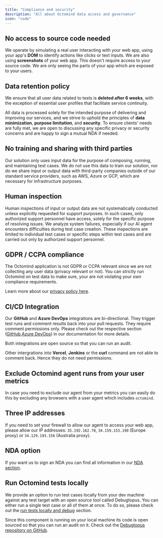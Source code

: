 ```yaml
---
title: "Compliance and security"
description: "All about Octomind data access and governance"
icon: "code"
---
```


## No access to source code needed

We operate by simulating a real user interacting with your web app, using your app's **DOM** to identify actions like clicks or text
inputs. We are also using **screenshots** of your web app. This doesn't require access to your source code. We are only seeing the parts of your app
which are exposed to your users.

## Data retention policy

We ensure that all user data related to tests is **deleted after 6 weeks**, with the exception of essential user profiles that facilitate service continuity.

All data is processed solely for the intended purpose of delivering and improving our services, and we strive to uphold the principles of **data minimization**, **purpose limitation**, and **security**. To ensure clients' needs are fully met, we are open to discussing any specific privacy or security concerns and are happy to sign a mutual NDA if needed.

## No training and sharing with third parties

Our solution only uses input data for the purpose of composing, running, and maintaining test cases. We do not use this data to train our solution, nor do we share input or output data with third-party companies outside of our standard service providers, such as AWS, Azure or GCP, which are necessary for infrastructure purposes.

## Human inspection

Human inspections of input or output data are not systematically conducted unless explicitly requested for support purposes. In such cases, only authorized support personnel have access, solely for the specific purpose of resolving issues. We analyze system failures, especially if our AI agent encounters difficulties during test case creation. These inspections are limited to individual test cases or specific steps within test cases and are carried out only by authorized support personnel.

## GDPR / CCPA compliance

The Octomind application is not GDPR or CCPA relevant since we are not collecting any user data (privacy relevant or not). You can strictly run
Octomind on test data to make sure, your are not violating your own compliance requirements.

Learn more about our [privacy policy here](https://www.octomind.dev/privacy-policy).

## CI/CD Integration

Our **GitHub** and **Azure DevOps** integrations are bi-directional. They trigger test runs and comment results back into your pull requests.
They require comment permissions only. Please check out the respective section ([GitHub](/integrations/quickstart-GitHub),[Azure DevOps](/integrations/quickstart-Azure)) in our documentation for more details.

<Tip>Both integrations are open source so that you can run an audit.</Tip>

Other intergrations into **Vercel**, **Jenkins** or the **curl** command are not able to comment back. Hence they do not need permissions.

## Exclude Octomind agent runs from your user metrics

In case you need to exclude our agent from your metrics you can easily do this by excluding any browsers with a user agent
which includes `octomind`.

## Three IP addresses

If you need to set your firewall to allow our agent to access your web app, please allow our IP addresses: `35.192.162.70`,
`34.159.153.198` (Europe proxy) or `34.129.193.156` (Australia proxy).

## NDA option

If you want us to sign an NDA you can find all information in our [NDA section](/data-governance/nda).

## Run Octomind tests locally

We provide an option to run test cases locally from your dev machine against any test target with an open source tool called Debugtopus. You can either run a single test
case or all of them at once. To do so, please check out the [run tests locally and debug](/run-tests/execution-local) section.

Since this component is running on your local machine its code is open sourced so that you can run an audit on it. Check out the [Debugtopus repository on GitHub](https://github.com/OctoMind-dev/debugtopus).
